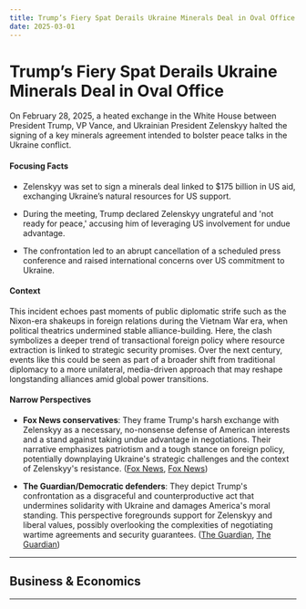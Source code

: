 ```yaml
---
title: Trump’s Fiery Spat Derails Ukraine Minerals Deal in Oval Office
date: 2025-03-01
---
```


# Trump’s Fiery Spat Derails Ukraine Minerals Deal in Oval Office

On February 28, 2025, a heated exchange in the White House between President Trump, VP Vance, and Ukrainian President Zelenskyy halted the signing of a key minerals agreement intended to bolster peace talks in the Ukraine conflict.

#### Focusing Facts

- Zelenskyy was set to sign a minerals deal linked to $175 billion in US aid, exchanging Ukraine’s natural resources for US support.

- During the meeting, Trump declared Zelenskyy ungrateful and 'not ready for peace,' accusing him of leveraging US involvement for undue advantage.

- The confrontation led to an abrupt cancellation of a scheduled press conference and raised international concerns over US commitment to Ukraine.

#### Context

This incident echoes past moments of public diplomatic strife such as the Nixon-era shakeups in foreign relations during the Vietnam War era, when political theatrics undermined stable alliance-building. Here, the clash symbolizes a deeper trend of transactional foreign policy where resource extraction is linked to strategic security promises. Over the next century, events like this could be seen as part of a broader shift from traditional diplomacy to a more unilateral, media-driven approach that may reshape longstanding alliances amid global power transitions.

#### Narrow Perspectives

- **Fox News conservatives**: They frame Trump's harsh exchange with Zelenskyy as a necessary, no-nonsense defense of American interests and a stand against taking undue advantage in negotiations. Their narrative emphasizes patriotism and a tough stance on foreign policy, potentially downplaying Ukraine's strategic challenges and the context of Zelenskyy's resistance. ([Fox News](https://www.foxnews.com/politics/trump-says-zelenskyy-can-come-back-when-he-ready-peace-after-fiery-white-house-exchange), [Fox News](https://www.foxnews.com/politics/conservatives-rally-around-trump-after-meeting-zelenskyy-goes-off-rails))

- **The Guardian/Democratic defenders**: They depict Trump's confrontation as a disgraceful and counterproductive act that undermines solidarity with Ukraine and damages America's moral standing. This perspective foregrounds support for Zelenskyy and liberal values, possibly overlooking the complexities of negotiating wartime agreements and security guarantees. ([The Guardian](https://www.theguardian.com/us-news/2025/feb/28/zelenksyy-trump-meeting-democrats-reactions), [The Guardian](https://www.theguardian.com/us-news/2025/feb/28/trump-zelenskyy-meeting-ukraine-aid-war))

---

## Business & Economics

---

